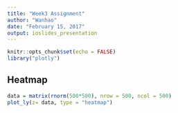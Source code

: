 ```yaml
---
title: "Week3 Assignment"
author: "Wanhao"
date: "February 15, 2017"
output: ioslides_presentation
---
```


```r
knitr::opts_chunk$set(echo = FALSE)
library("plotly")
```



## Heatmap

```r

data = matrix(rnorm(500*500), nrow = 500, ncol = 500)
plot_ly(z= data, type = "heatmap")
```




